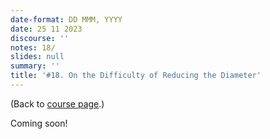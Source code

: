 ```yaml
---
date-format: DD MMM, YYYY
date: 25 11 2023
discourse: ''
notes: 18/
slides: null
summary: ''
title: '#18. On the Difficulty of Reducing the Diameter'
---
```


(Back to [course page](../).)

Coming soon!
